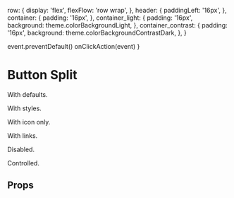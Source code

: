 



  row: {
    display: 'flex',
    flexFlow: 'row wrap',
  },
  header: {
    paddingLeft: '16px',
  },
  container: {
    padding: '16px',
  },
  container_light: {
    padding: '16px',
    background: theme.colorBackgroundLight,
  },
  container_contrast: {
    padding: '16px',
    background: theme.colorBackgroundContrastDark,
  },
}


  event.preventDefault()
  onClickAction(event)
}

<Meta of={ButtonSplitStories} />

# Button Split

With defaults.

<Preview>
  <Story of={ButtonSplitStories.WithDefaults} />
</Preview>

With styles.

<Preview>
  <Story of={ButtonSplitStories.WithStyles} />
</Preview>

With icon only.

<Preview>
  <Story of={ButtonSplitStories.WithIconOnly} />
</Preview>

With links.

<Preview>
  <Story of={ButtonSplitStories.WithLinks} />
</Preview>

Disabled.

<Preview>
  <Story of={ButtonSplitStories.Disabled} />
</Preview>

Controlled.

<Preview>
  <Story of={ButtonSplitStories.Controlled} />
</Preview>

## Props

<ArgsTable of={SplitButton} />

